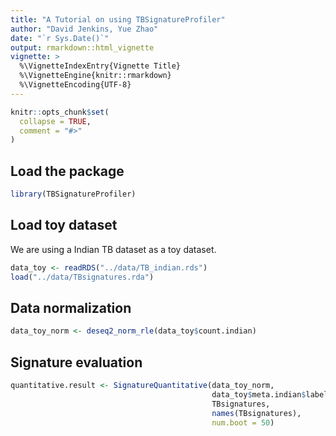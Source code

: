 ```yaml
---
title: "A Tutorial on using TBSignatureProfiler"
author: "David Jenkins, Yue Zhao"
date: "`r Sys.Date()`"
output: rmarkdown::html_vignette
vignette: >
  %\VignetteIndexEntry{Vignette Title}
  %\VignetteEngine{knitr::rmarkdown}
  %\VignetteEncoding{UTF-8}
---
```


```r
knitr::opts_chunk$set(
  collapse = TRUE,
  comment = "#>"
)
```

## Load the package

```r
library(TBSignatureProfiler)
```

## Load toy dataset

We are using a Indian TB dataset as a toy dataset.

```r
data_toy <- readRDS("../data/TB_indian.rds")
load("../data/TBsignatures.rda")
```


## Data normalization

```r
data_toy_norm <- deseq2_norm_rle(data_toy$count.indian)
```


## Signature evaluation 

```r
quantitative.result <- SignatureQuantitative(data_toy_norm,
                                             data_toy$meta.indian$label,
                                             TBsignatures,
                                             names(TBsignatures),
                                             num.boot = 50)
```


